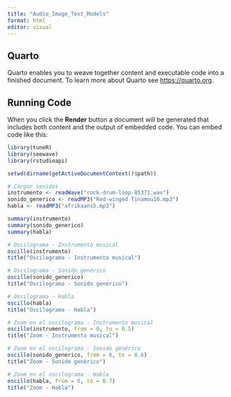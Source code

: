```yaml
---
title: "Audio_Image_Text_Models"
format: html
editor: visual
---
```


## Quarto

Quarto enables you to weave together content and executable code into a finished document. To learn more about Quarto see <https://quarto.org>.

## Running Code

When you click the **Render** button a document will be generated that includes both content and the output of embedded code. You can embed code like this:

```r
library(tuneR)
library(seewave)
library(rstudioapi)
```

```r
setwd(dirname(getActiveDocumentContext()$path))
```

```r
# Cargar sonidos
instrumento <- readWave("rock-drum-loop-85371.wav")
sonido_generico <- readMP3("Red-winged Tinamou10.mp3")
habla <- readMP3("afrikaans5.mp3")

```

```r
summary(instrumento)
summary(sonido_generico)
summary(habla)
```

```r
# Oscilograma - Instrumento musical
oscillo(instrumento)
title("Oscilograma - Instrumento musical")

# Oscilograma - Sonido genérico
oscillo(sonido_generico)
title("Oscilograma - Sonido genérico")

# Oscilograma - Habla
oscillo(habla)
title("Oscilograma - Habla")
```

```r

# Zoom en el oscilograma - Instrumento musical
oscillo(instrumento, from = 0, to = 0.5)
title("Zoom - Instrumento musical")

# Zoom en el oscilograma - Sonido genérico
oscillo(sonido_generico, from = 0, to = 0.6)
title("Zoom - Sonido genérico")

# Zoom en el oscilograma - Habla
oscillo(habla, from = 0, to = 0.7)
title("Zoom - Habla")

```
